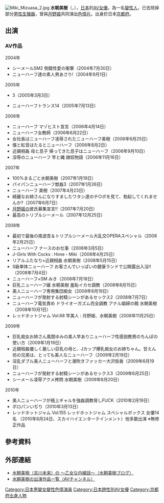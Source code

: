 {{blpunsourced|time=2018-10-07T06:30:51+00:00}}
{{AV女優|
|モデル名= 水朝 美樹
|ふりがな= みずあさ みき
|画像ファイル= Miki Mizuasa 3.jpg
|本名=
|別名= 不動 美樹（ふどう-）
|愛称=
|生年= 1980
|生月= 6
|生日= 11
|出身地= {{JPN}}・[[京都府|京都府]]
|血液型= [[A型|A型]]
|瞳の色= 茶
|毛髪の色= 茶
|時点=
|身長= 170
|体重=
|バスト= 94
|ウエスト= 65
|ヒップ= 95
|カップ=
|股下=
|靴=
|身体備考=
|ジャンル= [[色情片|色情片]]
|AV出演期間= 2004 - 2008年
|活動備考=
|他の活動=
|その他=
}}
[[File:Miki_Mizuasa_2.jpg|thumb]]
{{japanese|japanese=水朝 美樹|kana=みずあさ みき|romaji=Mizuasa Miki}}
'''水朝美樹'''（{{lang-ja|みずあさ みき}}，{{bd|1980年|6月11日|catIdx=S水朝}}），[[日本|日本]]的[[AV女優|AV女優]]。為一名[[變性人|變性人]]，已去除掉部分[[男性生殖器|男性生殖器]]，曾與[[月野姬|月野姬]]共同演出[[色情片|色情片]]。出身於日本[[京都府|京都府]]。

== 出演 ==
=== AV作品 ===
;2004年
* シーメールSM2 倒錯性愛の衝撃（2004年7月30日）
* ニューハーフ達の素人男あさり!（2004年9月1日）
;2005年
* {{link-ja|ニューハーフ童貞狩り|ニューハーフ童貞狩り}} 3（2005年3月3日）
* ニューハーフトランス14（2005年7月13日）
;2006年
* ニューハーフ マゾヒスト宣言（2006年4月14日）
* ニューハーフ女教師（2006年6月22日）
* 女社長はニューハーフ凌辱されたニューハーフ美樹（2006年6月25日）
* 僕と紅音ほたるとニューハーフ（2006年8月2日）
* 近親相姦 母と息子 帰ってきた息子はニューハーフ（2006年9月10日）
* 淫辱のニューハーフ 竿と縄 隷奴物語（2006年11月16日）
;2007年
* 100%まるごと水朝美樹（2007年1月19日）
* パイパンニューハーフ獣姦3（2007年1月26日）
* ニューハーフ 美樹（2007年4月23日）
* 綺麗なお姉さんになりすましたワタシ達のチ○ポを見て、勃起してくれませんか?（2007年6月7日）
* [[月野姬|月野姬]]の彼氏募集宣言!!（2007年7月20日）
* 最高のトリプルシーメール（2007年12月25日）
;2008年
* 最初で最後の南波杏＆トリプルシーメール大乱交OPERAスペシャル（2008年2月25日）
* ニューハーフ ナースのお仕事（2008年3月5日）
* J-Girls With Cocks : Hime・Miki（2008年4月25日）
* リアルふたなり×近親相姦 水朝美樹（2008年5月15日）
* S級単体ニューハーフ お客さんでいっぱいの健康ランドで公開露出入浴!!（2008年7月4日）
* ニューハーフ×SM みき（2008年7月18日）
* 巨乳ニューハーフ嬢 水朝美樹 羞恥イカセ調教（2008年8月15日）
* 美人ニューハーフ専用集団痴女（2008年8月19日）
* ニューハーフが発射する射精シーンがあるセックス2（2008年7月7日）
* ニューハーフ電気責め ドライオーガズム完全調教 アナル娼婦の館 水朝美樹（2008年10月1日）
* レッドホットジャム Vol.68 竿美人 : 月野姫、水朝美樹（2008年11月25日）
;2009年
* 巨乳痴女お姉さん風間ゆみの美人竿ありニューハーフ性感説教男のちんぽの使い方（2009年1月19日）
* 近親相姦優しく厳しい巨乳の母と、Jカップ爆乳痴女のお姉ちゃん。甘えん坊の兄弟は、とっても美人なニューハーフ（2009年2月19日）
* 淫乱ダブル美人ニューハーフと潮吹きファッカー大沢佑香（2009年6月19日）
* ニューハーフが発射する射精シーンがあるセックス3（2009年6月25日）
* シーメール凌辱アクメ拷問 水朝美樹（2009年8月20日）
;2010年
* 美人ニューハーフが極上ギャルを強姦調教脅しFUCK（2010年2月19日）
* ポロパンいぢり（2010年3月13日）
* レッドホットジャム Vol.155 レッドホットジャム スペシャルボックス 女優14名 （2010年8月24日、スカイハイエンターテインメント）他多数出演 ※無修正作品

== 參考資料 ==
{{reflist}}

== 外部連結 ==
{{commons category|Miki Mizuasa}}
*[http://ameblo.jp/m-mikity/ 水朝美樹（吉川未来）の ～乙女な内緒話～（水朝美樹ブログ）] {{Wayback|url=http://ameblo.jp/m-mikity/ |date=20121228061315 }}
*[http://www.av-channel.com/act/4084/ 水朝美樹の出演作品一覧（AVチャンネル）] {{Wayback|url=http://www.av-channel.com/act/4084/ |date=20111118101244 }}

{{DEFAULTSORT:Mizuasa Miki}}
[[Category:日本男變女變性色情演員|Category:日本男變女變性色情演員]]
[[Category:日本跨性別AV女優|Category:日本跨性別AV女優]]
[[Category:京都府出身人物|Category:京都府出身人物]]
